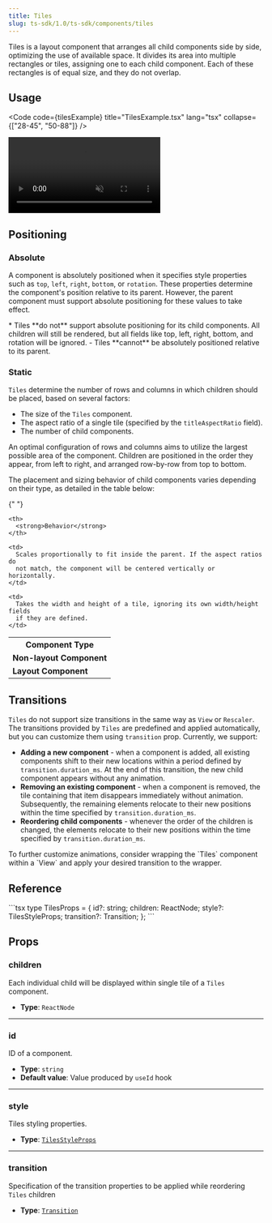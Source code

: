 ```yaml
---
title: Tiles
slug: ts-sdk/1.0/ts-sdk/components/tiles
---
```



Tiles is a layout component that arranges all child components side by side, optimizing the use of
available space. It divides its area into multiple rectangles or tiles, assigning one to each child
component. Each of these rectangles is of equal size, and they do not overlap.

## Usage

<Code code={tilesExample} title="TilesExample.tsx" lang="tsx" collapse={["28-45", "50-88"]} />

<CollapsibleDetails summaryTitle="Example output">
  <video autoplay loop muted src={ExampleImage} alt="example output" />
</CollapsibleDetails>

## Positioning

### Absolute

A component is absolutely positioned when it specifies style properties such as `top`, `left`, `right`, `bottom`, or `rotation`. These properties determine the component's position relative to its parent. However, the parent component must support absolute positioning for these values to take effect.

<Aside type="caution">
  * Tiles **do not** support absolute positioning for its child components. All
    children will still be rendered, but all fields like top, left, right, bottom,
    and rotation will be ignored. - Tiles **cannot** be absolutely positioned
    relative to its parent.
</Aside>

### Static

`Tiles` determine the number of rows and columns in which children should be placed, based on several factors:

* The size of the `Tiles` component.
* The aspect ratio of a single tile (specified by the `titleAspectRatio` field).
* The number of child components.

An optimal configuration of rows and columns aims to utilize the largest possible area of the component. Children are positioned in the order they appear, from left to right, and arranged row-by-row from top to bottom.

The placement and sizing behavior of child components varies depending on their type, as detailed in the table below:

{" "}

<table>
  <tr>
    <th>
      <strong>Component Type</strong>
    </th>

    <th>
      <strong>Behavior</strong>
    </th>
  </tr>

  <tr>
    <td>
      <strong>Non-layout Component</strong>
    </td>

    <td>
      Scales proportionally to fit inside the parent. If the aspect ratios do
      not match, the component will be centered vertically or horizontally.
    </td>
  </tr>

  <tr>
    <td>
      <strong>Layout Component</strong>
    </td>

    <td>
      Takes the width and height of a tile, ignoring its own width/height fields
      if they are defined.
    </td>
  </tr>
</table>

## Transitions

`Tiles` do not support size transitions in the same way as `View` or `Rescaler`. The transitions provided by `Tiles` are predefined and applied automatically, but you can customize them using `transition` prop. Currently, we support:

* **Adding a new component** - when a component is added, all existing components shift to their new locations within a period defined by `transition.duration_ms`. At the end of this transition, the new child component appears without any animation.
* **Removing an existing component** - when a component is removed, the tile containing that item disappears immediately without animation. Subsequently, the remaining elements relocate to their new positions within the time specified by `transition.duration_ms`.
* **Reordering child components** - whenever the order of the children is changed, the elements relocate to their new positions within the time specified by `transition.duration_ms`.

<Aside>
  To further customize animations, consider wrapping the `Tiles` component
  within a `View` and apply your desired transition to the wrapper.
</Aside>

## Reference

<CollapsibleDetails summaryTitle="Type definitions" open>
  ```tsx
  type TilesProps = {
    id?: string;
    children: ReactNode;
    style?: TilesStyleProps;
    transition?: Transition;
  };
  ```
</CollapsibleDetails>

## Props

### children

Each individual child will be displayed within single tile of a `Tiles` component.

* **Type**: `ReactNode`

***

### id

ID of a component.

* **Type**: `string`
* **Default value**: Value produced by `useId` hook

***

### style

Tiles styling properties.

* **Type**: [`TilesStyleProps`](/ts-sdk/1.0/ts-sdk/props/tiles-style-props)

***

### transition

Specification of the transition properties to be applied while reordering `Tiles` children

* **Type**: [`Transition`](/ts-sdk/1.0/ts-sdk/props/transition)
